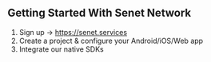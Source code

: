 ## Getting Started With Senet Network

1. Sign up -> https://senet.services
2. Create a project & configure your Android/iOS/Web app
3. Integrate our native SDKs